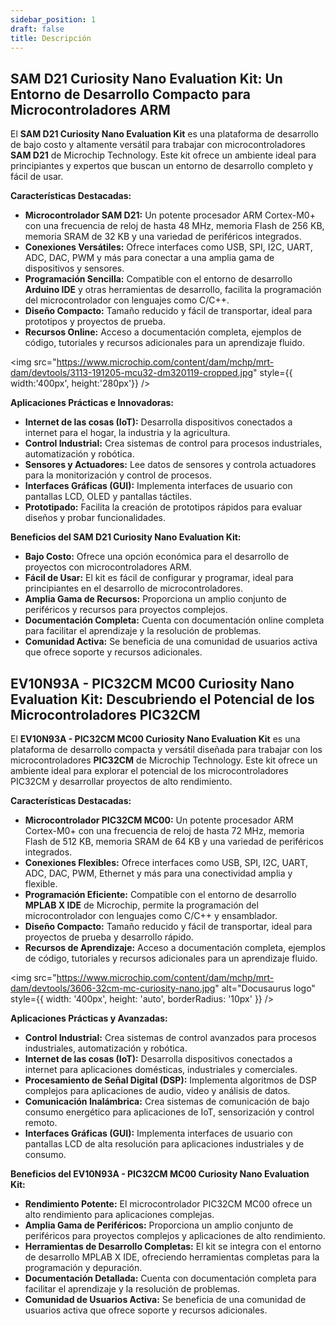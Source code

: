 ```yaml
---
sidebar_position: 1
draft: false
title: Descripción
---
```


## SAM D21 Curiosity Nano Evaluation Kit: Un Entorno de Desarrollo Compacto para Microcontroladores ARM

El **SAM D21 Curiosity Nano Evaluation Kit** es una plataforma de desarrollo de bajo costo y altamente versátil para trabajar con microcontroladores **SAM D21** de Microchip Technology. Este kit ofrece un ambiente ideal para principiantes y expertos que buscan un entorno de desarrollo completo y fácil de usar.

**Características Destacadas:**

* **Microcontrolador SAM D21:** Un potente procesador ARM Cortex-M0+ con una frecuencia de reloj de hasta 48 MHz, memoria Flash de 256 KB, memoria SRAM de 32 KB y una variedad de periféricos integrados.
* **Conexiones Versátiles:**  Ofrece interfaces como USB, SPI, I2C, UART, ADC, DAC, PWM y más para conectar a una amplia gama de dispositivos y sensores.
* **Programación Sencilla:**  Compatible con el entorno de desarrollo **Arduino IDE** y otras herramientas de desarrollo, facilita la programación del microcontrolador con lenguajes como C/C++.
* **Diseño Compacto:**  Tamaño reducido y fácil de transportar, ideal para prototipos y proyectos de prueba.
* **Recursos Online:**  Acceso a documentación completa, ejemplos de código, tutoriales y recursos adicionales para un aprendizaje fluido.

<img 
  src="https://www.microchip.com/content/dam/mchp/mrt-dam/devtools/3113-191205-mcu32-dm320119-cropped.jpg" 
   style={{
      width:'400px', height:'280px'}}
/>

**Aplicaciones Prácticas e Innovadoras:**

* **Internet de las cosas (IoT):**  Desarrolla dispositivos conectados a internet para el hogar, la industria y la agricultura.
* **Control Industrial:**  Crea sistemas de control para procesos industriales, automatización y robótica.
* **Sensores y Actuadores:**  Lee datos de sensores y controla actuadores para la monitorización y control de procesos.
* **Interfaces Gráficas (GUI):**  Implementa interfaces de usuario con pantallas LCD, OLED y pantallas táctiles.
* **Prototipado:**  Facilita la creación de prototipos rápidos para evaluar diseños y probar funcionalidades.

**Beneficios del SAM D21 Curiosity Nano Evaluation Kit:**

* **Bajo Costo:**  Ofrece una opción económica para el desarrollo de proyectos con microcontroladores ARM.
* **Fácil de Usar:**  El kit es fácil de configurar y programar, ideal para principiantes en el desarrollo de microcontroladores.
* **Amplia Gama de Recursos:**  Proporciona un amplio conjunto de periféricos y recursos para proyectos complejos.
* **Documentación Completa:**  Cuenta con documentación online completa para facilitar el aprendizaje y la resolución de problemas.
* **Comunidad Activa:**  Se beneficia de una comunidad de usuarios activa que ofrece soporte y recursos adicionales.

## EV10N93A - PIC32CM MC00 Curiosity Nano Evaluation Kit: Descubriendo el Potencial de los Microcontroladores PIC32CM

El **EV10N93A - PIC32CM MC00 Curiosity Nano Evaluation Kit** es una plataforma de desarrollo compacta y versátil diseñada para trabajar con los microcontroladores **PIC32CM** de Microchip Technology. Este kit ofrece un ambiente ideal para explorar el potencial de los microcontroladores PIC32CM y desarrollar proyectos de alto rendimiento.

**Características Destacadas:**

* **Microcontrolador PIC32CM MC00:**  Un potente procesador ARM Cortex-M0+ con una frecuencia de reloj de hasta 72 MHz, memoria Flash de 512 KB, memoria SRAM de 64 KB y una variedad de periféricos integrados.
* **Conexiones Flexibles:**  Ofrece interfaces como USB, SPI, I2C, UART, ADC, DAC, PWM, Ethernet y más para una conectividad amplia y flexible.
* **Programación Eficiente:**  Compatible con el entorno de desarrollo **MPLAB X IDE** de Microchip, permite la programación del microcontrolador con lenguajes como C/C++ y ensamblador.
* **Diseño Compacto:**  Tamaño reducido y fácil de transportar, ideal para proyectos de prueba y desarrollo rápido.
* **Recursos de Aprendizaje:**  Acceso a documentación completa, ejemplos de código, tutoriales y recursos adicionales para un aprendizaje fluido.


<img 
  src="https://www.microchip.com/content/dam/mchp/mrt-dam/devtools/3606-32cm-mc-curiosity-nano.jpg" 
  alt="Docusaurus logo" 
  style={{
    width: '400px',
    height: 'auto',
    borderRadius: '10px'
  }}
/>

**Aplicaciones Prácticas y Avanzadas:**

* **Control Industrial:**  Crea sistemas de control avanzados para procesos industriales, automatización y robótica.
* **Internet de las cosas (IoT):**  Desarrolla dispositivos conectados a internet para aplicaciones domésticas, industriales y comerciales.
* **Procesamiento de Señal Digital (DSP):**  Implementa algoritmos de DSP complejos para aplicaciones de audio, video y análisis de datos.
* **Comunicación Inalámbrica:**  Crea sistemas de comunicación de bajo consumo energético para aplicaciones de IoT, sensorización y control remoto.
* **Interfaces Gráficas (GUI):**  Implementa interfaces de usuario con pantallas LCD de alta resolución para aplicaciones industriales y de consumo.

**Beneficios del EV10N93A - PIC32CM MC00 Curiosity Nano Evaluation Kit:**

* **Rendimiento Potente:**  El microcontrolador PIC32CM MC00 ofrece un alto rendimiento para aplicaciones complejas.
* **Amplia Gama de Periféricos:**  Proporciona un amplio conjunto de periféricos para proyectos complejos y aplicaciones de alto rendimiento.
* **Herramientas de Desarrollo Completas:**  El kit se integra con el entorno de desarrollo MPLAB X IDE, ofreciendo herramientas completas para la programación y depuración.
* **Documentación Detallada:**  Cuenta con documentación completa para facilitar el aprendizaje y la resolución de problemas.
* **Comunidad de Usuarios Activa:**  Se beneficia de una comunidad de usuarios activa que ofrece soporte y recursos adicionales.
